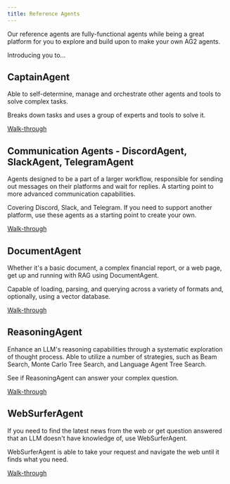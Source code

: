 ```yaml
---
title: Reference Agents
---
```


Our reference agents are fully-functional agents while being a great platform for you to explore and build upon to make your own AG2 agents.

Introducing you to...

## CaptainAgent

Able to self-determine, manage and orchestrate other agents and tools to solve complex tasks.

Breaks down tasks and uses a group of experts and tools to solve it.

[Walk-through](captainagent)

## Communication Agents - DiscordAgent, SlackAgent, TelegramAgent

Agents designed to be a part of a larger workflow, responsible for sending out messages on their platforms and wait for replies. A starting point to more advanced communication capabilities.

Covering Discord, Slack, and Telegram. If you need to support another platform, use these agents as a starting point to create your own.

[Walk-through](communication-agents)

## DocumentAgent

Whether it's a basic document, a complex financial report, or a web page, get up and running with RAG using DocumentAgent.

Capable of loading, parsing, and querying across a variety of formats and, optionally, using a vector database.

[Walk-through](documentagent)

## ReasoningAgent

Enhance an LLM's reasoning capabilities through a systematic exploration of thought process. Able to utilize a number of strategies, such as Beam Search, Monte Carlo Tree Search, and Language Agent Tree Search.

See if ReasoningAgent can answer your complex question.

[Walk-through](reasoningagent)

## WebSurferAgent

If you need to find the latest news from the web or get question answered that an LLM doesn't have knowledge of, use WebSurferAgent.

WebSurferAgent is able to take your request and navigate the web until it finds what you need.

[Walk-through](websurferagent)
